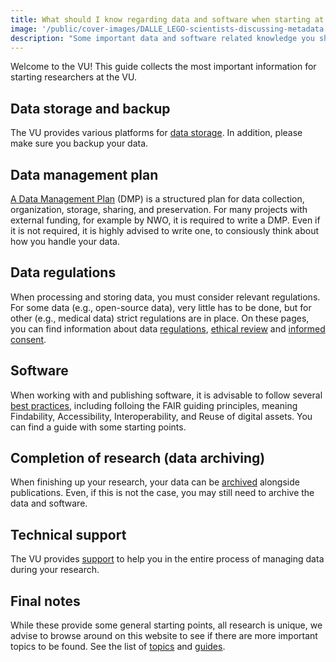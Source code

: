 ```yaml
---
title: What should I know regarding data and software when starting at the VU?
image: '/public/cover-images/DALLE_LEGO-scientists-discussing-metadata.jpg'
description: "Some important data and software related knowledge you should have when starting at the VU."
---
```


Welcome to the VU! This guide collects the most important information for starting researchers at the VU.

## Data storage and backup

The VU provides various platforms for [data storage](../topics/data-storage.qmd). In addition, please make sure you backup your data.

## Data management plan

[A Data Management Plan](../topics/data-management-plan.qmd) (DMP) is a structured plan for data collection, organization, storage, sharing, and preservation. For many projects with external funding, for example by NWO, it is required to write a DMP. Even if it is not required, it is highly advised to write one, to consiously think about how you handle your data.

## Data regulations

When processing and storing data, you must consider relevant regulations. For some data (e.g., open-source data), very little has to be done, but for other (e.g., medical data) strict regulations are in place. On these pages, you can find information about data [regulations](./policies-supporting-vision-open-science.qmd), [ethical review](../topics/ethical-review.qmd) and [informed consent](./comply-with-gdpr.qmd).

## Software

When working with and publishing software, it is advisable to follow several [best practices](./publishing-fair-software.qmd), including folloing the FAIR guiding principles, meaning Findability, Accessibility, Interoperability, and Reuse of digital assets. You can find a guide with some starting points.

## Completion of research (data archiving)

When finishing up your research, your data can be [archived](../topics/data-archiving.qmd) alongside publications. Even, if this is not the case, you may still need to archive the data and software.

## Technical support

The VU provides [support](../guides/data-lifecycle.qmd) to help you in the entire process of managing data during your research.

## Final notes

While these provide some general starting points, all research is unique, we advise to browse around on this website to see if there are more important topics to be found. See the list of [topics](../topics.qmd) and [guides](../guides.qmd).